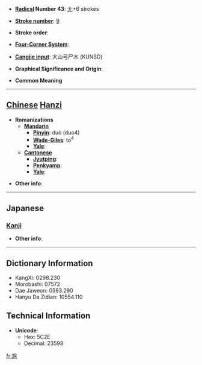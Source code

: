 * '''[[Wiktionary:Chinese radical index| Radical]] Number 43''': [[Wiktionary:Chinese radical index 尢|尢]]+6 strokes

* '''[[Wiktionary:Chinese total strokes index|Stroke number]]''': [[Wiktionary:Chinese total strokes index 9|9]]

* '''Stroke order''': 

* '''[[Wiktionary:Chinese four corner index|Four-Corner System]]''': 

* '''[[Wiktionary:Chinese Cangjie index|Cangjie input]]''': 大山弓尸木 (KUNSD)

* '''Graphical Significance and Origin''': 

* '''Common Meaning'''

----

== [[Chinese]] [[Hanzi]] ==

* '''Romanizations'''
** '''[[Mandarin]]'''
*** '''[[Pinyin]]''': duò (duo4)
*** '''[[Wade-Giles]]''': to<sup>4</sup>
*** '''[[Yale]]''': 
** '''[[Cantonese]]'''
*** '''[[Jyutping]]''':
*** '''[[Penkyamp]]''': 
*** '''[[Yale]]''': 

* '''Other info''': 

----

==Japanese==
===[[Kanji]]===
{{kanji|on readings=[[た]] (ta)|kun readings=[[あしなえ]] (ashinae), [[せむし]] (semushi)}}

* '''Other info''':  

----

== Dictionary Information ==

* KangXi: 0298.230
* Morobashi: 07572
* Dae Jaweon: 0593.290
* Hanyu Da Zidian: 10554.110

== Technical Information ==

* '''Unicode''':
** Hex: 5C2E
** Decimal: 23598

[[fr:尮]]